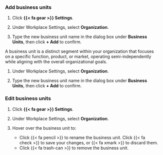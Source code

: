 ### Add business units

:::: {.content-visible unless-format="revealjs"}
1. Click **{{< fa gear >}} Settings**. 

1. Under Workplace Settings, select **Organization**.

1. Type the new business unit name in the dialog box under **Business Units**, then click **+ Add** to confirm.
::::

:::: {.content-hidden unless-format="revealjs"}
A business unit is a distinct segment within your organization that focuses on a specific function, product, or market, operating semi-independently while aligning with the overall organizational goals.

1. Under Workplace Settings, select **Organization**.

1. Type the new business unit name in the dialog box under **Business Units**, then click **+ Add** to confirm.
::::

:::: {.content-visible unless-format="revealjs"}
### Edit business units
1. Click **{{< fa gear >}} Settings**. 

1. Under Workplace Settings, select **Organization**.

1. Hover over the business unit to:
   - Click {{< fa pencil >}} to rename the business unit. Click {{< fa check >}} to save your changes, or {{< fa xmark >}} to discard them.
   - Click {{< fa trash-can >}} to remove the business unit.
::::
